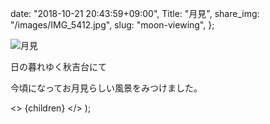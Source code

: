 
  date: "2018-10-21 20:43:59+09:00",
  Title: "月見",
  share_img: "/images/IMG_5412.jpg",
  slug: "moon-viewing",
};

![月見](/images/IMG_5412.jpg)

<span className="caption">日の暮れゆく秋吉台にて</span>

今頃になってお月見らしい風景をみつけました。

  <>
    <Head>
      <title>{meta.Title} | 異郷好実</title>
    </Head>
    <PostLayout meta={meta}>{children}</PostLayout>
  </>
);
